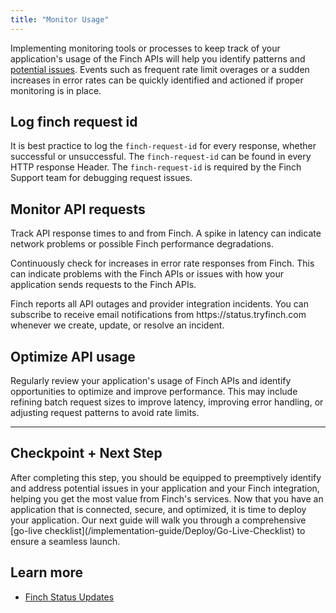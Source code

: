 ```yaml
---
title: "Monitor Usage"
---
```


Implementing monitoring tools or processes to keep track of your application's usage of the Finch APIs will help you identify patterns and [potential issues](/implementation-guide/Optimize/Mitigate-Errors). Events such as frequent rate limit overages or a sudden increases in error rates can be quickly identified and actioned if proper monitoring is in place. 

## Log finch request id

It is best practice to log the `finch-request-id` for every response, whether successful or unsuccessful. The `finch-request-id` can be found in every HTTP response Header. The `finch-request-id` is required by the Finch Support team for debugging request issues. 

## Monitor API requests

Track API response times to and from Finch. A spike in latency can indicate network problems or possible Finch performance degradations.

Continuously check for increases in error rate responses from Finch. This can indicate problems with the Finch APIs or issues with how your application sends requests to the Finch APIs.

<Info>
 Finch reports all API outages and provider integration incidents. You can subscribe to receive email notifications from https://status.tryfinch.com whenever we create, update, or resolve an incident.
</Info>

## Optimize API usage

Regularly review your application's usage of Finch APIs and identify opportunities to optimize and improve performance. This may include refining batch request sizes to improve latency, improving error handling, or adjusting request patterns to avoid rate limits.

---

## Checkpoint + Next Step
<Check>
 After completing this step, you should be equipped to preemptively identify and address potential issues in your application and your Finch integration, helping you get the most value from Finch's services. Now that you have an application that is connected, secure, and optimized, it is time to deploy your application. Our next guide will walk you through a comprehensive [go-live checklist](/implementation-guide/Deploy/Go-Live-Checklist) to ensure a seamless launch.
</Check>

## Learn more

- [Finch Status Updates](https://status.tryfinch.com)
